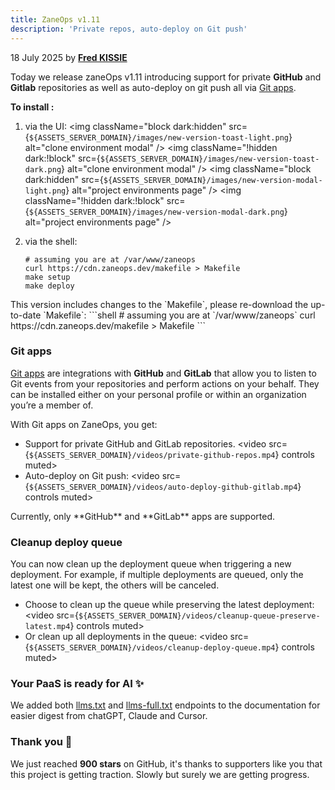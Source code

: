 ```yaml
---
title: ZaneOps v1.11
description: 'Private repos, auto-deploy on Git push'
---
```



<span className='text-gray-600 dark:text-gray-400'>18 July 2025</span> by [**Fred KISSIE**](https://github.com/Fredkiss3)


Today we release zaneOps v1.11 introducing support for private **GitHub** and **Gitlab** repositories as well as auto-deploy on git push
all via [Git apps](/knowledge-base/git).

**To install :**


1. via the UI:
    <img className="block dark:hidden" src={`${ASSETS_SERVER_DOMAIN}/images/new-version-toast-light.png`} alt="clone environment modal" />
    <img className="!hidden dark:!block" src={`${ASSETS_SERVER_DOMAIN}/images/new-version-toast-dark.png`} alt="clone environment modal" />
    <img className="block dark:hidden" src={`${ASSETS_SERVER_DOMAIN}/images/new-version-modal-light.png`} alt="project environments page" />
    <img className="!hidden dark:!block" src={`${ASSETS_SERVER_DOMAIN}/images/new-version-modal-dark.png`} alt="project environments page" />

2. via the shell:
    ```shell
    # assuming you are at /var/www/zaneops
    curl https://cdn.zaneops.dev/makefile > Makefile
    make setup
    make deploy
    ```


<Aside type="note" title='Important'>
This version includes changes to the `Makefile`, please re-download the up-to-date `Makefile`:
```shell
# assuming you are at `/var/www/zaneops`
curl https://cdn.zaneops.dev/makefile > Makefile
```
</Aside>

### Git apps


[Git apps](/knowledge-base/git) are integrations with **GitHub** and **GitLab** that allow you to
listen to Git events from your repositories and perform actions on your behalf.
They can be installed either on your personal profile or within an organization you’re a member of.

With Git apps on ZaneOps, you get:

- Support for private GitHub and GitLab repositories.
    <video src={`${ASSETS_SERVER_DOMAIN}/videos/private-github-repos.mp4`} controls muted></video>
- Auto-deploy on Git push:
    <video src={`${ASSETS_SERVER_DOMAIN}/videos/auto-deploy-github-gitlab.mp4`} controls muted></video>


<Aside type="note" title='supported providers'>
Currently, only **GitHub** and **GitLab** apps are supported.
</Aside>

### Cleanup deploy queue

You can now clean up the deployment queue when triggering a new deployment.
For example, if multiple deployments are queued, only the latest one will be kept, the others will be canceled.

- Choose to clean up the queue while preserving the latest deployment:
    <video src={`${ASSETS_SERVER_DOMAIN}/videos/cleanup-queue-preserve-latest.mp4`} controls muted></video>
- Or clean up all deployments in the queue:
    <video src={`${ASSETS_SERVER_DOMAIN}/videos/cleanup-deploy-queue.mp4`} controls muted></video>


### Your PaaS is ready for AI ✨

We added both [llms.txt](/llms.txt) and [llms-full.txt](/llms-full.txt) endpoints to the documentation for easier digest from chatGPT, Claude and Cursor.

### Thank you 💖

We just reached **900 stars** on GitHub, it's thanks to supporters like you that this project is getting traction. 
Slowly but surely we are getting progress.